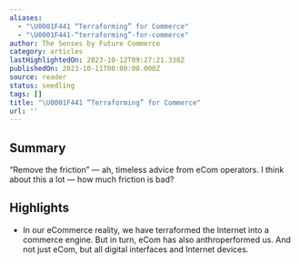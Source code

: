 ```yaml
---
aliases:
  - "\U0001F441️ “Terraforming” for Commerce"
  - "\U0001F441️-“terraforming”-for-commerce"
author: The Senses by Future Commerce
category: articles
lastHighlightedOn: 2023-10-12T09:27:21.338Z
publishedOn: 2023-10-11T00:00:00.000Z
source: reader
status: seedling
tags: []
title: "\U0001F441️ “Terraforming” for Commerce"
url: ''
---
```

## Summary

“Remove the friction” — ah, timeless advice from eCom operators. I think about this a lot — how much friction is bad?

## Highlights

- In our eCommerce reality, we have terraformed the Internet into a commerce engine. But in turn, eCom has also anthroperformed us. And not just eCom, but all digital interfaces and Internet devices.
